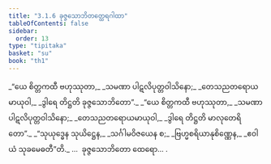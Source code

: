 ```yaml
---
title: "3.1.6 ခုဇ္ဇသောဘိတတ္ထေရဂါထာ"
tableOfContents: false
sidebar:
  order: 13
type: "tipitaka"
basket: "su"
book: "th1"
---
```



<DynamicBreadcrumb />

<Division number="234" book="th1">

<Paragraph number="454" type="verses" book="th1">
_“ယေ စိတ္တကထီ ဗဟုဿုတာ,_  
_သမဏာ ပါဋလိပုတ္တဝါသိနော;_  
_တေသညတရောယမာယုဝါ,_  
_ဒွါရေ တိဋ္ဌတိ ခုဇ္ဇသောဘိတော”._  

</Paragraph>

</Division>
<Division number="235" book="th1">

<Paragraph number="455" type="verses" book="th1">
_“ယေ စိတ္တကထီ ဗဟုဿုတာ,_  
_သမဏာ ပါဋလိပုတ္တဝါသိနော;_  
_တေသညတရောယမာယုဝါ,_  
_ဒွါရေ တိဋ္ဌတိ မာလုတေရိတော”._  

</Paragraph>

</Division>
<Division number="236" book="th1">

<Paragraph number="456" type="verses" book="th1">
_“သုယုဒ္ဓေန သုယိဋ္ဌေန,_  
_သင်္ဂါမဝိဇယေန စ;_  
_ဗြဟ္မစရိယာနုစိဏ္ဏေန,_  
_ဧဝါယံ သုခမေဓတီ”တိ._  


</Paragraph>
</Division>

<Paragraph number="457" type="center" book="th1">
…  ခုဇ္ဇသောဘိတော ထေရော… .
</Paragraph>